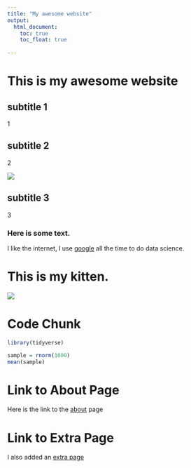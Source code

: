 ```yaml
---
title: "My awesome website"
output: 
  html_document:
    toc: true
    toc_float: true
    
---
```


# This is my awesome website

## subtitle 1
1

## subtitle 2
2

![](https://media.giphy.com/media/drXGoW1iudhKw/giphy.gif)


## subtitle 3
3

### Here is some text. 

I like the internet, I use
[google](https://www.google.com/) all the time to do data science.




# This is my kitten.

![](images/kitten.jpg)


# Code Chunk
```r
library(tidyverse)

sample = rnorm(1000)
mean(sample)

```


# Link to About Page
Here is the link to the [about](about.html) page

# Link to Extra Page
I also added an [extra page](extra_page.html)






